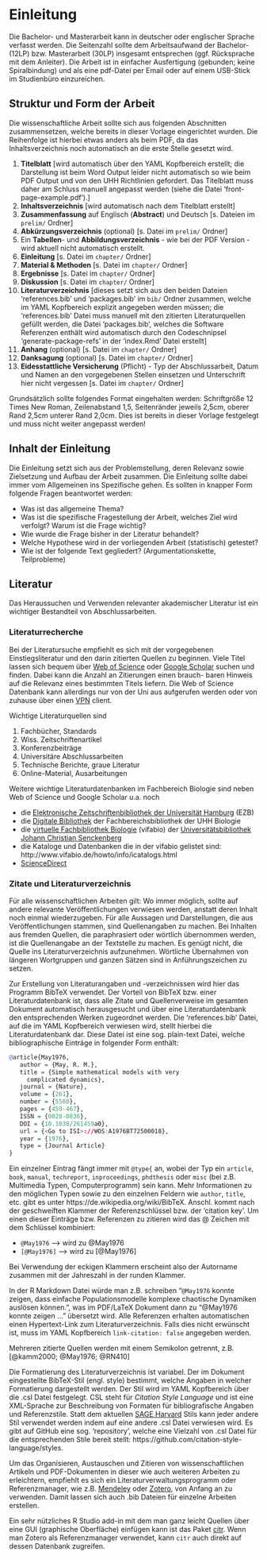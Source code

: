 # Einleitung

Die Bachelor- und Masterarbeit kann in deutscher oder englischer Sprache verfasst werden. Die Seitenzahl sollte dem Arbeitsaufwand der Bachelor- (12LP) bzw. Masterarbeit (30LP) insgesamt entsprechen (ggf. Rücksprache mit dem Anleiter). Die Arbeit ist in einfacher Ausfertigung (gebunden; keine Spiralbindung) und als eine pdf-Datei per Email oder auf einem USB-Stick im Studienbüro einzureichen.

## Struktur und Form der Arbeit

Die wissenschaftliche Arbeit sollte sich aus folgenden Abschnitten zusammensetzen, welche bereits in dieser Vorlage eingerichtet wurden. Die Reihenfolge ist hierbei etwas anders als beim PDF, da das Inhaltsverzeichnis noch automatisch an die erste Stelle gesetzt wird.

1. **Titelblatt** [wird automatisch über den YAML Kopfbereich erstellt; die Darstellung ist beim Word Output leider nicht automatisch so wie beim PDF Output und von den UHH Richtlinien gefordert. Das Titelblatt muss daher am Schluss manuell angepasst werden (siehe die Datei 'front-page-example.pdf').]
2. **Inhaltsverzeichnis** [wird automatisch nach dem Titelblatt erstellt]
3. **Zusammenfassung** auf Englisch (**Abstract**) und Deutsch [s. Dateien im `prelim/` Ordner]
4. **Abkürzungsverzeichnis** (optional) [s. Datei im `prelim/` Ordner]
5. Ein **Tabellen**- und **Abbildungsverzeichnis** - wie bei der PDF Version - wird aktuell nicht automatisch erstellt.
6. **Einleitung** [s. Datei im `chapter/` Ordner]
7. **Material & Methoden** [s. Datei im `chapter/` Ordner]
8. **Ergebnisse** [s. Datei im `chapter/` Ordner]
9. **Diskussion** [s. Datei im `chapter/` Ordner]
10. **Literaturverzeichnis** [dieses setzt sich aus den beiden Dateien 'references.bib' und 'packages.bib' im `bib/` Ordner zusammen, welche im YAML Kopfbereich explizit angegeben werden müssen; die 'references.bib' Datei muss manuell mit den zitierten Literaturquellen gefüllt werden, die Datei 'packages.bib', welches die Software Referenzen enthält wird automatisch durch den Codeschnipsel 'generate-package-refs' in der 'index.Rmd' Datei erstellt]
11. **Anhang** (optional) [s. Datei im `chapter/` Ordner]
12. **Danksagung** (optional) [s. Datei im `chapter/` Ordner]
13. **Eidesstattliche Versicherung** (Pflicht) - Typ der Abschlussarbeit, Datum und Namen an den vorgegebenen Stellen einsetzen und Unterschrift hier nicht vergessen [s. Datei im `chapter/` Ordner]

Grundsätzlich sollte folgendes Format eingehalten werden: Schriftgröße 12 Times New Roman, Zeilenabstand 1,5, Seitenränder jeweils 2,5cm, oberer Rand 2,5cm unterer Rand 2,0cm. Dies ist bereits in dieser Vorlage festgelegt und muss nicht weiter angepasst werden!


##  Inhalt der Einleitung

Die Einleitung setzt sich aus der Problemstellung, deren Relevanz sowie Zielsetzung und Aufbau der Arbeit zusammen. Die Einleitung sollte dabei immer vom Allgemeinen ins Spezifische gehen. Es sollten in knapper Form folgende Fragen beantwortet werden:

- Was ist das allgemeine Thema?
- Was ist die spezifische Fragestellung der Arbeit, welches Ziel wird verfolgt? Warum ist die Frage wichtig?
- Wie wurde die Frage bisher in der Literatur behandelt? 
- Welche Hypothese wird in der vorliegenden Arbeit (statistisch) getestet?
- Wie ist der folgende Text gegliedert? (Argumentationskette, Teilprobleme)


## Literatur

Das Heraussuchen und Verwenden relevanter akademischer Literatur ist ein wichtiger Bestandteil von Abschlussarbeiten.

###  Literaturrecherche

Bei der Literatursuche empfiehlt es sich mit der vorgegebenen Einstiegsliteratur und den darin zitierten Quellen zu beginnen. Viele Titel lassen sich bequem über [Web of Science](https://apps.webofknowledge.com/WOS_GeneralSearch_input.do?product=WOS&search_mode=GeneralSearch&SID=E4BQAzXmvUw7kPeUIBE&preferencesSaved=) oder [Google Scholar](https://scholar.google.de/) suchen und finden. Dabei kann die Anzahl an Zitierungen einen brauch- baren Hinweis auf die Relevanz eines bestimmten Titels liefern. Die Web of Science Datenbank kann allerdings nur von der Uni aus aufgerufen werden oder von zuhause über einen [VPN](https://www.rrz.uni-hamburg.de/services/netz/vpn.html) client.


Wichtige Literaturquellen sind

1. Fachbücher, Standards
2. Wiss. Zeitschriftenartikel
3. Konferenzbeiträge
4. Universitäre Abschlussarbeiten
4. Technische Berichte, graue Literatur
5. Online-Material, Ausarbeitungen

Weitere wichtige Literaturdatenbanken im Fachbereich Biologie sind neben Web of Science und Google Scholar u.a. noch

- die [Elektronische Zeitschriftenbibliothek der Universität Hamburg](https://www.sub.uni-hamburg.de/recherche/elektronische-zeitschriftenbibliothek.html) (EZB) 
- die [Digitale Bibliothek](https://www.biologie.uni-hamburg.de/service/bibliotheken/bibliothek-fachbereichsbibliothek/digibib.html) der Fachbereichsbibliothek der UHH Biologie
- die [virtuelle Fachbibliothek Biologie](http://www.vifabio.de/) (vifabio) der [Universitätsbibliothek Johann Christian Senckenberg](https://www.ub.uni-frankfurt.de/)
- die Kataloge und Datenbanken die in der vifabio gelistet sind: http://www.vifabio.de/howto/info/icatalogs.html
- [ScienceDirect](https://www.sciencedirect.com)


### Zitate und Literaturverzeichnis

Für alle wissenschaftlichen Arbeiten gilt: Wo immer möglich, sollte auf andere relevante Veröffentlichungen verwiesen werden, anstatt deren Inhalt noch einmal wiederzugeben. Für alle Aussagen und Darstellungen, die aus Veröffentlichungen stammen, sind Quellenangaben zu machen. Bei Inhalten aus fremden Quellen, die paraphrasiert oder wörtlich übernommen werden, ist die Quellenangabe an der Textstelle zu machen. Es genügt nicht, die Quelle ins Literaturverzeichnis aufzunehmen. Wörtliche Übernahmen von längeren Wortgruppen und ganzen Sätzen sind in Anführungszeichen zu setzen.

Zur Erstellung von Literaturangaben und -verzeichnissen wird hier das Programm BibTeX verwendet. Der Vorteil von BibTeX bzw. einer Literaturdatenbank ist, dass alle Zitate und Quellenverweise im gesamten Dokument automatisch herausgesucht und über eine Literaturdatenbank den entsprechenden Werken zugeordnet werden. Die 'references.bib' Datei, auf die im YAML Kopfbereich verwiesen wird, stellt hierbei die Literaturdatenbank dar. Diese Datei ist eine sog. plain-text Datei, welche bibliographische Einträge in folgender Form enthält:

```r
@article{May1976,
   author = {May, R. M.},
   title = {Simple mathematical models with very 
     complicated dynamics},
   journal = {Nature},
   volume = {261},
   number = {5560},
   pages = {459-467},
   ISSN = {0028-0836},
   DOI = {10.1038/261459a0},
   url = {<Go to ISI>://WOS:A1976BT72500018},
   year = {1976},
   type = {Journal Article}
}
```

Ein einzelner Eintrag fängt immer mit `@type{` an, wobei der Typ ein `article`, `book`, `manual`, `techreport`, `inproceedings`, `phdthesis` oder `misc` (bei z.B. Multimedia Typen, Computerprogramm) sein kann. Mehr Informationen zu den möglichen Typen sowie zu den einzelnen Feldern wie `author`, `title`, etc. gibt es unter https://de.wikipedia.org/wiki/BibTeX. Anschl. kommt nach der geschweiften Klammer der Referenzschlüssel bzw. der 'citation key'. Um einen dieser Einträge bzw. Referenzen zu zitieren wird das @ Zeichen mit dem Schlüssel kombiniert: 

- `@May1976` --> wird zu @May1976
- `[@May1976]` --> wird zu [@May1976]

Bei Verwendung der eckigen Klammern erscheint also der Autorname zusammen mit der Jahreszahl in der runden Klammer.

In der R Markdown Datei würde man z.B. schreiben "`@May1976` konnte zeigen, dass einfache Populationsmodelle komplexe chaotische Dynamiken auslösen können.", was im PDF/LaTeX Dokument dann zu "@May1976 konnte zeigen ..." übersetzt wird. Alle Referenzen erhalten automatischen einen Hypertext-Link zum Literaturverzeichnis. Falls dies nicht erwünscht ist, muss im YAML Kopfbereich `link-citation: false` angegeben werden.

Mehreren zitierte Quellen werden mit einem Semikolon getrennt, z.B. [@kamm2000; @May1976; @RN410]

Die Formatierung des Literaturverzeichnis ist variabel. Der im Dokument eingestellte BibTeX-Stil (engl. style) bestimmt, welche Angaben in welcher Formatierung dargestellt werden. Der Stil wird im YAML Kopfbereich über die .csl Datei festgelegt. CSL steht für *Citation Style Language* und ist eine XML-Sprache zur Beschreibung von Formaten für bibliografische Angaben und Referenzstile. Statt dem aktuellen [SAGE Harvard](https://uk.sagepub.com/sites/default/files/sage_harvard_reference_style_0.pdf) Stils kann jeder andere Stil verwendet werden indem auf eine andere .csl Datei verwiesen wird. Es gibt auf GitHub eine sog. 'repository', welche eine Vielzahl von .csl Datei für die entsprechenden Stile bereit stellt: https://github.com/citation-style-language/styles.

Um das Organisieren, Austauschen und Zitieren von wissenschaftlichen Artikeln und PDF-Dokumenten in dieser wie auch weiteren Arbeiten zu erleichtern, empfiehlt es sich ein Literaturverwaltungsprogramm oder Referenzmanager, wie z.B. [Mendeley](https://www.mendeley.com/?interaction_required=true) oder [Zotero](https://www.zotero.org/), von Anfang an zu verwenden. Damit lassen sich auch .bib Dateien für einzelne Arbeiten erstellen.

Ein sehr nützliches R Studio add-in mit dem man ganz leicht Quellen über eine GUI (graphische Oberfläche) einfügen kann ist das Paket [citr](https://github.com/crsh/citr). Wenn man Zotero als Referenzmanager verwendet, kann `citr` auch direkt auf dessen Datenbank zugreifen.


<!-- Wenn das naechste Kapitel auf einer neuen Seite beginnen soll, den \newpage LaTeX Befehl verwenden (Latex funktioniert auch bei einem Word Dokument als Output): -->
\newpage
